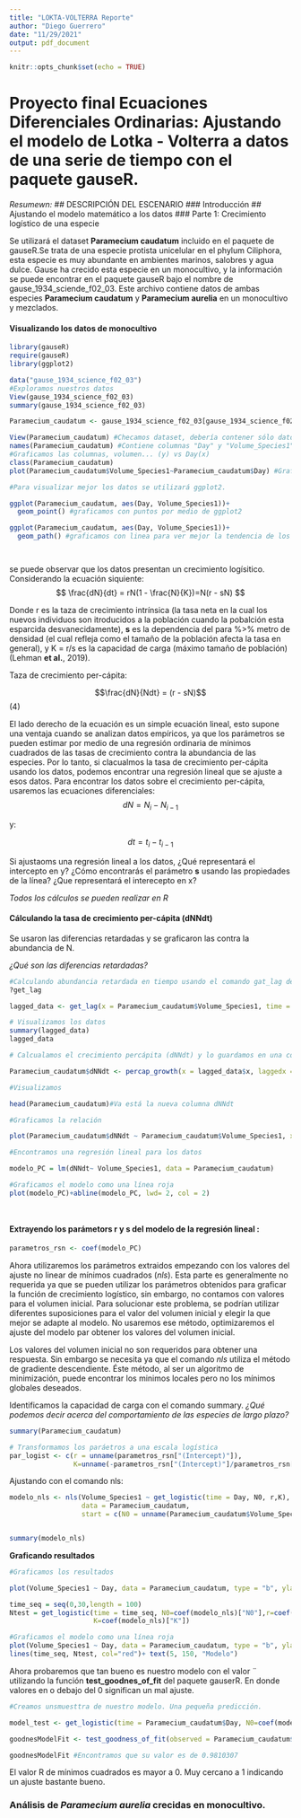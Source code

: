 ```yaml
---
title: "LOKTA-VOLTERRA Reporte"
author: "Diego Guerrero"
date: "11/29/2021"
output: pdf_document
---
```


```r
knitr::opts_chunk$set(echo = TRUE)
```

# Proyecto final Ecuaciones Diferenciales Ordinarias: Ajustando el modelo de Lotka - Volterra a datos de una serie de tiempo con el paquete gauseR. 

*Resumewn: *
## DESCRIPCIÓN DEL ESCENARIO 
### Introducción 
## Ajustando el modelo matemático a los datos 
### Parte 1: Crecimiento logístico de una especie 

Se utilizará el dataset **Paramecium caudatum** incluido en el paquete de gauseR.Se trata de una especie protista unicelular en el phylum Ciliphora, esta especie es muy abundante en ambientes marinos, salobres y agua dulce. Gause ha crecido esta especie en un monocultivo, y la información se puede encontrar en el paquete gauseR bajo el nombre de gause_1934_sciende_f02_03. Este archivo contiene datos de ambas especies **Paramecium caudatum** y **Paramecium aurelia** en un monocultivo y mezclados.

#### Visualizando los datos de monocultivo

```r
library(gauseR)
require(gauseR)
library(ggplot2)

data("gause_1934_science_f02_03")
#Exploramos nuestros datos 
View(gause_1934_science_f02_03)
summary(gause_1934_science_f02_03)

Paramecium_caudatum <- gause_1934_science_f02_03[gause_1934_science_f02_03$Treatment == "Pc",] #Creamos un subset de sólo los monocultivos de Paraceum Caudatum

View(Paramecium_caudatum) #Checamos dataset, debería contener sólo datos de Paraceum caudatum.
names(Paramecium_caudatum) #Contiene columnas "Day" y "Volume_Species1"
#Graficamos las columnas, volumen... (y) vs Day(x)
class(Paramecium_caudatum)
plot(Paramecium_caudatum$Volume_Species1~Paramecium_caudatum$Day) #Graficamos sin ggplot2

#Para visualizar mejor los datos se utilizará ggplot2.

ggplot(Paramecium_caudatum, aes(Day, Volume_Species1))+
  geom_point() #graficamos con puntos por medio de ggplot2

ggplot(Paramecium_caudatum, aes(Day, Volume_Species1))+
  geom_path() #graficamos con linea para ver mejor la tendencia de los datos




```

se puede observar que los datos presentan un crecimiento logísitico. Considerando la ecuación siquiente: 
$$ \frac{dN}{dt} = rN(1 - \frac{N}{K})=N(r - sN) $$



Donde r es la taza de crecimiento intrínsica (la tasa neta en la cual los nuevos individuos son itroducidos a la población cuando la pobalción esta esparcida desvanecidamente), **s** es la dependencia del para %>% metro de densidad (el cual refleja como el tamaño de la población afecta la tasa en general), y K = r/s es la capacidad de carga (máximo tamaño de población)(Lehman **et al.**, 2019).

Taza de crecimiento per-cápita: 

$$\frac{dN}{Ndt} = (r - sN)$$ (4)

El lado derecho de la ecuación es un simple ecuación lineal, esto supone una ventaja cuando se analizan datos empíricos, ya que los parámetros se pueden estimar por medio de una regresión ordinaria de mínimos cuadrados  de las tasas de crecimiento contra la abundancia de las especies. Por lo tanto, si clacualmos la tasa de crecimiento per-cápita usando los datos, podemos encontrar una regresión lineal que se ajuste a esos datos. Para encontrar los datos sobre el crecimiento per-cápita, usaremos las ecuaciones diferenciales: 
$$dN = N_i - N_{i-1}$$ 

y: 

$$dt = t_i- t_{i-1}$$

Si ajustaoms una regresión lineal a los datos, ¿Qué representará el intercepto en y?
¿Cómo encontrarás el parámetro **s** usando las propiedades de la línea? 
¿Que representará el interecepto en x?

*Todos los cálculos se pueden realizar en R*

#### Cálculando la tasa de crecimiento per-cápita (dNNdt) 

Se usaron las diferencias retardadas y se graficaron las contra la abundancia de N. 

*¿Qué son las diferencias retardadas?*



```r
#Calculando abundancia retardada en tiempo usando el comando gat_lag de gauseR
?get_lag

lagged_data <- get_lag(x = Paramecium_caudatum$Volume_Species1, time = Paramecium_caudatum$Day)

# Visualizamos los datos
summary(lagged_data)
lagged_data 

# Calcualamos el crecimiento percápita (dNNdt) y lo guardamos en una coluna en el archivo de los datos. Paracium_caudatum

Paramecium_caudatum$dNNdt <- percap_growth(x = lagged_data$x, laggedx = lagged_data$laggedx, dt = lagged_data$dt)

#Visualizamos 

head(Paramecium_caudatum)#Va está la nueva columna dNNdt 

#Graficamos la relación 

plot(Paramecium_caudatum$dNNdt ~ Paramecium_caudatum$Volume_Species1, xlab = "Abundancia del retraso (N)", ylab = "tasa de crecimiento per-cápita (dN/Ndt)", xlim = c(0,250), ylim = c(0,1))

#Encontramos una regresión lineal para los datos 

modelo_PC = lm(dNNdt~ Volume_Species1, data = Paramecium_caudatum)

#Graficamos el modelo como una línea roja 
plot(modelo_PC)+abline(modelo_PC, lwd= 2, col = 2)




```



#### Extrayendo los parámetors r y s del modelo de la regresión lineal : 



```r
parametros_rsn <- coef(modelo_PC)


```


Ahora utilizaremos los parámetros extraidos empezando con los valores del ajuste no linear de mínimos cuadrados (*nls*). Esta parte es generalmente no requerida ya que se pueden utilizar los parámetros obtenidos para graficar la función de crecimiento logístico, sin embargo, no contamos con valores para el volumen inicial. Para solucionar este problema, se podrían utilizar diferentes suposiciones para el valor del volumen inicial y elegir la que mejor se adapte al modelo. No usaremos ese método, optimizaremos el ajuste del modelo par obtener los valores del volumen inicial. 

Los valores del volumen inicial no son requeridos para obtener una respuesta. Sin embargo se necesita ya que el comando *nls* utiliza el método de gradiente descendiente. Éste método, al ser un algoritmo de minimización, puede encontrar los minimos locales pero no los mínimos globales deseados. 

Identificamos la capacidad de carga con el comando summary. *¿Qué podemos decir acerca del comportamiento de las especies de largo plazo?*



```r
summary(Paramecium_caudatum)

# Transformamos los paráetros a una escala logística 
par_logist <- c(r = unname(parametros_rsn["(Intercept)"]), 
                K=unname(-parametros_rsn["(Intercept)"]/parametros_rsn["Volume_Species1"]))

```
 Ajustando con el comando nls: 
 
```r
modelo_nls <- nls(Volume_Species1 ~ get_logistic(time = Day, N0, r,K), 
                  data = Paramecium_caudatum, 
                  start = c(N0 = unname(Paramecium_caudatum$Volume_Species1[which.min(Paramecium_caudatum$Day)]), r = unname(par_logist["r"]), K = unname(par_logist["K"])))


summary(modelo_nls)
```

**Graficando resultados**

```r
#Graficamos los resultados

plot(Volume_Species1 ~ Day, data = Paramecium_caudatum, type = "b", ylab = "P.caudatum Volume")

time_seq = seq(0,30,length = 100)
Ntest = get_logistic(time = time_seq, N0=coef(modelo_nls)["N0"],r=coef(modelo_nls)["r"], 
                     K=coef(modelo_nls)["K"])

#Graficamos el modelo como una línea roja 
plot(Volume_Species1 ~ Day, data = Paramecium_caudatum, type = "b", ylab = "P.caudatum Volume")+
lines(time_seq, Ntest, col="red")+ text(5, 150, "Modelo")

```
 Ahora probaremos que tan bueno es nuestro modelo con el valor ¨ utilizando la función **test_goodnes_of_fit** del paquete gauserR. En donde valores en o debajo del 0 significan un mal ajuste. 
 
```r

#Creamos unsmuesttra de nuestro modelo. Una pequeña predicción.

model_test <- get_logistic(time = Paramecium_caudatum$Day, N0=coef(modelo_nls)["N0"], r = coef(modelo_nls)["r"], K = coef(modelo_nls)["K"])

goodnesModelFit <- test_goodness_of_fit(observed = Paramecium_caudatum$Volume_Species1, predicted = model_test) 

goodnesModelFit #Encontramos que su valor es de 0.9810307

```
 
El valor R de mínimos cuadrados es mayor a 0. Muy cercano a 1 indicando un ajuste bastante bueno.


### Análisis de *Paramecium aurelia* crecidas en monocultivo.














